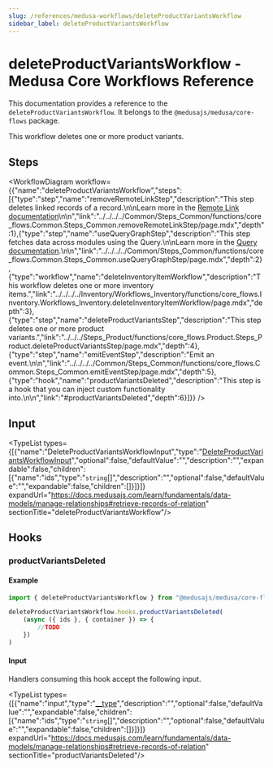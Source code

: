 ```yaml
---
slug: /references/medusa-workflows/deleteProductVariantsWorkflow
sidebar_label: deleteProductVariantsWorkflow
---
```



# deleteProductVariantsWorkflow - Medusa Core Workflows Reference

This documentation provides a reference to the `deleteProductVariantsWorkflow`. It belongs to the `@medusajs/medusa/core-flows` package.

This workflow deletes one or more product variants.

## Steps

<WorkflowDiagram workflow={{"name":"deleteProductVariantsWorkflow","steps":[{"type":"step","name":"removeRemoteLinkStep","description":"This step deletes linked records of a record.\n\nLearn more in the [Remote Link documentation](https://docs.medusajs.com/learn/fundamentals/module-links/remote-link#cascade-delete-linked-records)\n\n","link":"../../../../Common/Steps_Common/functions/core_flows.Common.Steps_Common.removeRemoteLinkStep/page.mdx","depth":1},{"type":"step","name":"useQueryGraphStep","description":"This step fetches data across modules using the Query.\n\nLearn more in the [Query documentation](https://docs.medusajs.com/learn/fundamentals/module-links/query).\n\n","link":"../../../../Common/Steps_Common/functions/core_flows.Common.Steps_Common.useQueryGraphStep/page.mdx","depth":2},{"type":"workflow","name":"deleteInventoryItemWorkflow","description":"This workflow deletes one or more inventory items.","link":"../../../../Inventory/Workflows_Inventory/functions/core_flows.Inventory.Workflows_Inventory.deleteInventoryItemWorkflow/page.mdx","depth":3},{"type":"step","name":"deleteProductVariantsStep","description":"This step deletes one or more product variants.","link":"../../../Steps_Product/functions/core_flows.Product.Steps_Product.deleteProductVariantsStep/page.mdx","depth":4},{"type":"step","name":"emitEventStep","description":"Emit an event.\n\n","link":"../../../../Common/Steps_Common/functions/core_flows.Common.Steps_Common.emitEventStep/page.mdx","depth":5},{"type":"hook","name":"productVariantsDeleted","description":"This step is a hook that you can inject custom functionality into.\n\n","link":"#productVariantsDeleted","depth":6}]}} />

## Input

<TypeList types={[{"name":"DeleteProductVariantsWorkflowInput","type":"[DeleteProductVariantsWorkflowInput](../../../../types/core_flows.DeleteProductVariantsWorkflowInput/page.mdx)","optional":false,"defaultValue":"","description":"","expandable":false,"children":[{"name":"ids","type":"`string`[]","description":"","optional":false,"defaultValue":"","expandable":false,"children":[]}]}]} expandUrl="https://docs.medusajs.com/learn/fundamentals/data-models/manage-relationships#retrieve-records-of-relation" sectionTitle="deleteProductVariantsWorkflow"/>

## Hooks

### productVariantsDeleted

#### Example

```ts
import { deleteProductVariantsWorkflow } from "@medusajs/medusa/core-flows"

deleteProductVariantsWorkflow.hooks.productVariantsDeleted(
	(async ({ ids }, { container }) => {
		//TODO
	})
)
```

#### Input

Handlers consuming this hook accept the following input.

<TypeList types={[{"name":"input","type":"[__type](../../../core_flows.Product.Workflows_Product/page.mdx#__type-19)","description":"","optional":false,"defaultValue":"","expandable":false,"children":[{"name":"ids","type":"`string`[]","description":"","optional":false,"defaultValue":"","expandable":false,"children":[]}]}]} expandUrl="https://docs.medusajs.com/learn/fundamentals/data-models/manage-relationships#retrieve-records-of-relation" sectionTitle="productVariantsDeleted"/>
